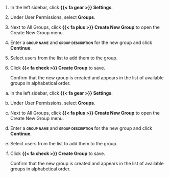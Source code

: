 :::: {.content-visible unless-format="revealjs"}
1. In the left sidebar, click **{{< fa gear >}} Settings**.

1. Under User Permissions, select **Groups**.

1. Next to All Groups, click **{{< fa plus >}} Create New Group** to open the Create New Group menu.

1. Enter a **[group name]{.smallcaps}** and **[group description]{.smallcaps}** for the new group and click **Continue**.

1. Select users from the list to add them to the group.

1. Click **{{< fa check >}} Create Group** to save.

    Confirm that the new group is created and appears in the list of available groups in alphabetical order.

::::


<!-- VISIBLE IN TRAINING SLIDES ONLY -->

:::: {.content-hidden unless-format="revealjs"}
a. In the left sidebar, click **{{< fa gear >}} Settings**.

a. Under User Permissions, select **Groups**.

a. Next to All Groups, click **{{< fa plus >}} Create New Group** to open the Create New Group menu.

a. Enter a **[group name]{.smallcaps}** and **[group description]{.smallcaps}** for the new group and click **Continue**.

a. Select users from the list to add them to the group.

a. Click **{{< fa check >}} Create Group** to save.

    Confirm that the new group is created and appears in the list of available groups in alphabetical order.

::::